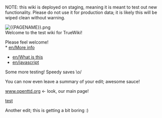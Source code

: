 NOTE: this wiki is deployed on staging, meaning it is meant to test out new functionality. Please do not use it for production data; it is likely this will be wiped clean without warning.

[[File:{{PAGENAME}}.png|left|middle]]
<br clear="both">
Welcome to the test wiki for TrueWiki!

Please feel welcome!
<br clear=all> 
* [[en/More info]]
* [[en/What is this]]
* [[en/javascript]]

Some more testing! Speedy saves \o/

You can now even leave a summary of your edit; awesome sauce!

[https://www.openttd.org www.openttd.org] <- look, our main page!

[[:Folder:Page/en|test]]

Another edit; this is getting a bit boring :)